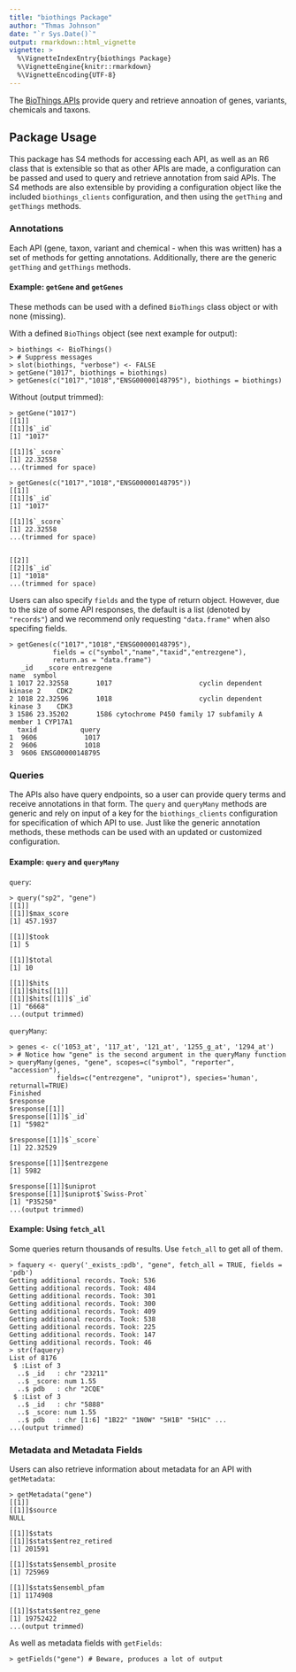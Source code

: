 ```yaml
---
title: "biothings Package"
author: "Thmas Johnson"
date: "`r Sys.Date()`"
output: rmarkdown::html_vignette
vignette: >
  %\VignetteIndexEntry{biothings Package}
  %\VignetteEngine{knitr::rmarkdown}
  %\VignetteEncoding{UTF-8}
---
```


The [BioThings APIs](http://biothings.io/) provide query and retrieve annoation of genes, variants, chemicals and taxons. 


## Package Usage
This package has S4 methods for accessing each API, as well as an R6 class that is extensible so that as other APIs are made, a configuration can be passed and used to query and retrieve annotation from said APIs. The S4 methods are also extensible by providing a configuration object like the included `biothings_clients` configuration, and then using the `getThing` and `getThings` methods.


### Annotations
Each API (gene, taxon, variant and chemical - when this was written) has a set of methods for getting annotations. Additionally, there are the generic `getThing` and `getThings` methods.


#### Example: `getGene` and `getGenes`
These methods can be used with a defined `BioThings` class object or with none (missing).

With a defined `BioThings` object (see next example for output):
```
> biothings <- BioThings()
> # Suppress messages
> slot(biothings, "verbose") <- FALSE
> getGene("1017", biothings = biothings)
> getGenes(c("1017","1018","ENSG00000148795"), biothings = biothings)
```

Without (output trimmed):
```
> getGene("1017")
[[1]]
[[1]]$`_id`
[1] "1017"

[[1]]$`_score`
[1] 22.32558
...(trimmed for space)

> getGenes(c("1017","1018","ENSG00000148795"))
[[1]]
[[1]]$`_id`
[1] "1017"

[[1]]$`_score`
[1] 22.32558
...(trimmed for space)


[[2]]
[[2]]$`_id`
[1] "1018"
...(trimmed for space)
```

Users can also specify `fields` and the type of return object. However, due to the size of some API responses, the default is a list (denoted by `"records"`) and we recommend only requesting `"data.frame"` when also specifing fields.

```
> getGenes(c("1017","1018","ENSG00000148795"),
           fields = c("symbol","name","taxid","entrezgene"),
           return.as = "data.frame")
   _id   _score entrezgene                                           name  symbol
1 1017 22.32558       1017                      cyclin dependent kinase 2    CDK2
2 1018 22.32596       1018                      cyclin dependent kinase 3    CDK3
3 1586 23.35202       1586 cytochrome P450 family 17 subfamily A member 1 CYP17A1
  taxid           query
1  9606            1017
2  9606            1018
3  9606 ENSG00000148795
```


### Queries
The APIs also have query endpoints, so a user can provide query terms and receive annotations in that form. The `query` and `queryMany` methods are generic and rely on input of a key for the `biothings_clients` configuration for specification of which API to use. Just like the generic annotation methods, these methods can be used with an updated or customized configuration.

#### Example: `query` and `queryMany`

`query`:
```
> query("sp2", "gene")
[[1]]
[[1]]$max_score
[1] 457.1937

[[1]]$took
[1] 5

[[1]]$total
[1] 10

[[1]]$hits
[[1]]$hits[[1]]
[[1]]$hits[[1]]$`_id`
[1] "6668"
...(output trimmed)
```

`queryMany`:
```
> genes <- c('1053_at', '117_at', '121_at', '1255_g_at', '1294_at')
> # Notice how "gene" is the second argument in the queryMany function
> queryMany(genes, "gene", scopes=c("symbol", "reporter", "accession"),
            fields=c("entrezgene", "uniprot"), species='human', returnall=TRUE)
Finished
$response
$response[[1]]
$response[[1]]$`_id`
[1] "5982"

$response[[1]]$`_score`
[1] 22.32529

$response[[1]]$entrezgene
[1] 5982

$response[[1]]$uniprot
$response[[1]]$uniprot$`Swiss-Prot`
[1] "P35250"
...(output trimmed)
```

#### Example: Using `fetch_all`
Some queries return thousands of results. Use `fetch_all` to get all of them.

```
> faquery <- query('_exists_:pdb', "gene", fetch_all = TRUE, fields = 'pdb')
Getting additional records. Took: 536
Getting additional records. Took: 484
Getting additional records. Took: 301
Getting additional records. Took: 300
Getting additional records. Took: 409
Getting additional records. Took: 538
Getting additional records. Took: 225
Getting additional records. Took: 147
Getting additional records. Took: 46
> str(faquery)
List of 8176
 $ :List of 3
  ..$ _id   : chr "23211"
  ..$ _score: num 1.55
  ..$ pdb   : chr "2CQE"
 $ :List of 3
  ..$ _id   : chr "5888"
  ..$ _score: num 1.55
  ..$ pdb   : chr [1:6] "1B22" "1N0W" "5H1B" "5H1C" ...
...(output trimmed)
```
### Metadata and Metadata Fields

Users can also retrieve information about metadata for an API with `getMetadata`:
```
> getMetadata("gene")
[[1]]
[[1]]$source
NULL

[[1]]$stats
[[1]]$stats$entrez_retired
[1] 201591

[[1]]$stats$ensembl_prosite
[1] 725969

[[1]]$stats$ensembl_pfam
[1] 1174908

[[1]]$stats$entrez_gene
[1] 19752422
...(output trimmed)
```

As well as metadata fields with `getFields`:
```
> getFields("gene") # Beware, produces a lot of output
```
